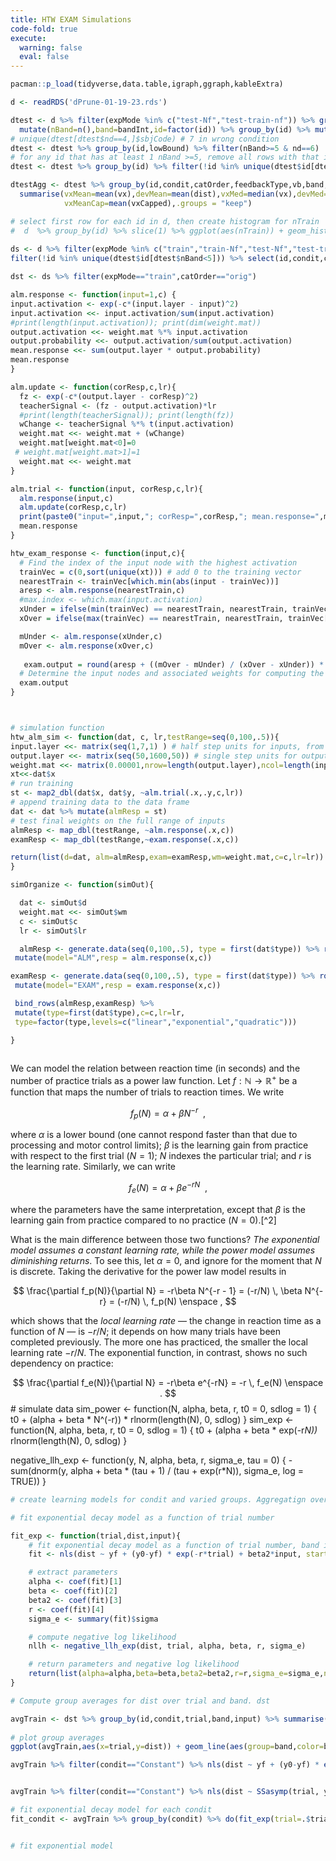 ```yaml
---
title: HTW EXAM Simulations
code-fold: true
execute: 
  warning: false
  eval: false
--- 
```



```r
pacman::p_load(tidyverse,data.table,igraph,ggraph,kableExtra)

d <- readRDS('dPrune-01-19-23.rds')

dtest <- d %>% filter(expMode %in% c("test-Nf","test-train-nf")) %>% group_by(id,lowBound) %>% 
  mutate(nBand=n(),band=bandInt,id=factor(id)) %>% group_by(id) %>% mutate(nd=n_distinct(lowBound))
# unique(dtest[dtest$nd==4,]$sbjCode) # 7 in wrong condition
dtest <- dtest %>% group_by(id,lowBound) %>% filter(nBand>=5 & nd==6)
# for any id that has at least 1 nBand >=5, remove all rows with that id. 
dtest <- dtest %>% group_by(id) %>% filter(!id %in% unique(dtest$id[dtest$nBand<5]))

dtestAgg <- dtest %>% group_by(id,condit,catOrder,feedbackType,vb,band,lowBound,highBound,input) %>% mutate(vxCapped=ifelse(vx>1600,1600,vx)) %>%
  summarise(vxMean=mean(vx),devMean=mean(dist),vxMed=median(vx),devMed=median(dist),
            vxMeanCap=mean(vxCapped),.groups = "keep")

# select first row for each id in d, then create histogram for nTrain
#  d  %>% group_by(id) %>% slice(1) %>% ggplot(aes(nTrain)) + geom_histogram() + facet_wrap(~condit)
  
ds <- d %>% filter(expMode %in% c("train","train-Nf","test-Nf","test-train-nf")) %>% 
filter(!id %in% unique(dtest$id[dtest$nBand<5])) %>% select(id,condit,catOrder,feedbackType,expMode,trial,vb,band,lowBound,highBound,input,vx,dist,vxb) 

dst <- ds %>% filter(expMode=="train",catOrder=="orig")

```


```r

alm.response <- function(input=1,c) {
input.activation <- exp(-c*(input.layer - input)^2)
input.activation <<- input.activation/sum(input.activation)
#print(length(input.activation)); print(dim(weight.mat))
output.activation <<- weight.mat %*% input.activation
output.probability <<- output.activation/sum(output.activation)
mean.response <<- sum(output.layer * output.probability)
mean.response
}

alm.update <- function(corResp,c,lr){
  fz <- exp(-c*(output.layer - corResp)^2)
  teacherSignal <- (fz - output.activation)*lr
  #print(length(teacherSignal)); print(length(fz))
  wChange <- teacherSignal %*% t(input.activation)
  weight.mat <<- weight.mat + (wChange)
  weight.mat[weight.mat<0]=0
 # weight.mat[weight.mat>1]=1
  weight.mat <<- weight.mat
}

alm.trial <- function(input, corResp,c,lr){
  alm.response(input,c)
  alm.update(corResp,c,lr)
  print(paste0("input=",input,"; corResp=",corResp,"; mean.response=",mean.response))
  mean.response
}

htw_exam_response <- function(input,c){
  # Find the index of the input node with the highest activation
  trainVec = c(0,sort(unique(xt))) # add 0 to the training vector
  nearestTrain <- trainVec[which.min(abs(input - trainVec))]
  aresp <- alm.response(nearestTrain,c)
  #max.index <- which.max(input.activation)
  xUnder = ifelse(min(trainVec) == nearestTrain, nearestTrain, trainVec[which(trainVec == nearestTrain) - 1])
  xOver = ifelse(max(trainVec) == nearestTrain, nearestTrain, trainVec[which(trainVec == nearestTrain) + 1])

  mUnder <- alm.response(xUnder,c)
  mOver <- alm.response(xOver,c)
 
   exam.output = round(aresp + ((mOver - mUnder) / (xOver - xUnder)) * (input - nearestTrain), 3)
  # Determine the input nodes and associated weights for computing the slope
  exam.output
}



# simulation function
htw_alm_sim <- function(dat, c, lr,testRange=seq(0,100,.5)){
input.layer <<- matrix(seq(1,7,1) ) # half step units for inputs, from 0 to 100
output.layer <<- matrix(seq(50,1600,50)) # single step units for outputs, from 0 to 250
weight.mat <<- matrix(0.00001,nrow=length(output.layer),ncol=length(input.layer )) # weights initialized to 0 (as in Delosh 1997)
xt<<-dat$x
# run training
st <- map2_dbl(dat$x, dat$y, ~alm.trial(.x,.y,c,lr))
# append training data to the data frame
dat <- dat %>% mutate(almResp = st)
# test final weights on the full range of inputs
almResp <- map_dbl(testRange, ~alm.response(.x,c)) 
examResp <- map_dbl(testRange,~exam.response(.x,c))

return(list(d=dat, alm=almResp,exam=examResp,wm=weight.mat,c=c,lr=lr)) # final weightmat is probs incorrect for all but last
}

simOrganize <- function(simOut){

  dat <- simOut$d
  weight.mat <<- simOut$wm
  c <- simOut$c
  lr <- simOut$lr

  almResp <- generate.data(seq(0,100,.5), type = first(dat$type)) %>% rowwise() %>% 
 mutate(model="ALM",resp = alm.response(x,c))

examResp <- generate.data(seq(0,100,.5), type = first(dat$type)) %>% rowwise() %>% 
 mutate(model="EXAM",resp = exam.response(x,c))

 bind_rows(almResp,examResp) %>% 
 mutate(type=first(dat$type),c=c,lr=lr,
 type=factor(type,levels=c("linear","exponential","quadratic")))

}
  

```



We can model the relation between reaction time (in seconds) and the number of practice trials as a power law function. Let $f: \mathbb{N} \rightarrow \mathbb{R}^+$ be a function that maps the number of trials to reaction times. We write

$$
f_p(N) = \alpha + \beta N^{-r} \enspace ,
$$

where $\alpha$ is a lower bound (one cannot respond faster than that due to processing and motor control limits); $\beta$ is the learning gain from practice with respect to the first trial ($N = 1$); $N$ indexes the particular trial; and $r$ is the learning rate. Similarly, we can write


$$
f_e(N) = \alpha + \beta e^{-rN} \enspace ,
$$

where the parameters have the same interpretation, except that $\beta$ is the learning gain from practice compared to no practice ($N = 0$).[^2]

What is the main difference between those two functions? *The exponential model assumes a constant learning rate, while the power model assumes diminishing returns*. To see this, let $\alpha = 0$, and ignore for the moment that $N$ is discrete. Taking the derivative for the power law model results in

$$
\frac{\partial f_p(N)}{\partial N} = -r\beta N^{-r - 1} = (-r/N) \, \beta N^{-r} = (-r/N) \, f_p(N) \enspace ,
$$

which shows that the *local learning rate* --- the change in reaction time as a function of $N$ --- is $-r/N$; it depends on how many trials have been completed previously. The more one has practiced, the smaller the local learning rate $-r / N$. The exponential function, in contrast, shows no such dependency on practice:

$$
\frac{\partial f_e(N)}{\partial N} = -r\beta e^{-rN} = -r \, f_e(N) \enspace .
$$
# simulate data
sim_power <- function(N, alpha, beta, r, t0 = 0, sdlog = 1) {
  t0 + (alpha + beta * N^(-r)) * rlnorm(length(N), 0, sdlog)
}
sim_exp <- function(N, alpha, beta, r, t0 = 0, sdlog = 1) {
  t0 + (alpha + beta * exp(-r*N)) * rlnorm(length(N), 0, sdlog)
}


negative_llh_exp <- function(y, N, alpha, beta, r, sigma_e, tau = 0) {
  -sum(dnorm(y, alpha + beta * (tau + 1) / (tau + exp(r*N)), sigma_e, log = TRUE))
}

```r

# create learning models for condit and varied groups. Aggregatign over ids in dst. The models predict dist as an exponential decay function of trial number. Band is an additional predictor. 

# fit exponential decay model as a function of trial number

fit_exp <- function(trial,dist,input){
    # fit exponential decay model as a function of trial number, band is an additional predictor
    fit <- nls(dist ~ yf + (y0-yf) * exp(-r*trial) + beta2*input, start = list(yf = 300, y0 = 364, beta2=0, r = .1), data = data.frame(trial=trial,dist=dist,input=input))

    # extract parameters
    alpha <- coef(fit)[1]
    beta <- coef(fit)[2]
    beta2 <- coef(fit)[3]
    r <- coef(fit)[4]
    sigma_e <- summary(fit)$sigma

    # compute negative log likelihood
    nllh <- negative_llh_exp(dist, trial, alpha, beta, r, sigma_e)

    # return parameters and negative log likelihood
    return(list(alpha=alpha,beta=beta,beta2=beta2,r=r,sigma_e=sigma_e,nllh=nllh))
}

# Compute group averages for dist over trial and band. dst 

avgTrain <- dst %>% group_by(id,condit,trial,band,input) %>% summarise(dist=mean(dist)) %>% ungroup() %>% group_by(condit,trial,band) %>% summarise(dist=mean(dist)) %>% ungroup()
 
# plot group averages
ggplot(avgTrain,aes(x=trial,y=dist)) + geom_line(aes(group=band,color=band)) +facet_grid(~condit)

avgTrain %>% filter(condit=="Constant") %>% nls(dist ~ yf + (y0-yf) * exp(-r*trial), start = list(yf = 120, y0 = 364, r = .1), data = .) %>% summary()


avgTrain %>% filter(condit=="Constant") %>% nls(dist ~ SSasymp(trial, yf, y0, log_alpha),data=.)

# fit exponential decay model for each condit
fit_condit <- avgTrain %>% group_by(condit) %>% do(fit_exp(trial=.$trial,dist=.$dist,input=.$input))


# fit exponential model




```
